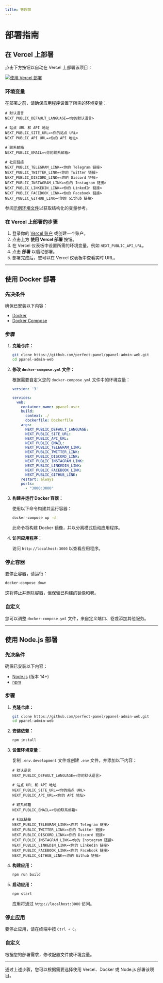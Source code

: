 ```yaml
---
title: 管理端
---
```


# 部署指南

## 在 Vercel 上部署

点击下方按钮以自动在 Vercel 上部署该项目：

[![使用 Vercel 部署](https://vercel.com/button)](https://vercel.com/new/clone?repository-url=https%3A%2F%2Fgithub.com%2Fperfect-panel%2Fppanel-admin-web&env=NEXT_PUBLIC_API_URL&envDescription=环境变量说明&envLink=https%3A%2F%2Fraw.githubusercontent.com%2Fperfect-panel%2Fppanel-admin-web%2Frefs%2Fheads%2Fmain%2F.env.development&project-name=ppanel-admin-web&repository-name=ppanel-admin-web)

### 环境变量

在部署之前，请确保应用程序设置了所需的环境变量：

```env
# 默认语言
NEXT_PUBLIC_DEFAULT_LANGUAGE=<你的默认语言>

# 站点 URL 和 API 地址
NEXT_PUBLIC_SITE_URL=<你的站点 URL>
NEXT_PUBLIC_API_URL=<你的 API 地址>

# 联系邮箱
NEXT_PUBLIC_EMAIL=<你的联系邮箱>

# 社区链接
NEXT_PUBLIC_TELEGRAM_LINK=<你的 Telegram 链接>
NEXT_PUBLIC_TWITTER_LINK=<你的 Twitter 链接>
NEXT_PUBLIC_DISCORD_LINK=<你的 Discord 链接>
NEXT_PUBLIC_INSTAGRAM_LINK=<你的 Instagram 链接>
NEXT_PUBLIC_LINKEDIN_LINK=<你的 LinkedIn 链接>
NEXT_PUBLIC_FACEBOOK_LINK=<你的 Facebook 链接>
NEXT_PUBLIC_GITHUB_LINK=<你的 Github 链接>
```

参阅[示例环境文件](https://raw.githubusercontent.com/perfect-panel/ppanel-admin-web/refs/heads/main/.env.development)以获取结构化的变量参考。

### 在 Vercel 上部署的步骤

1. 登录你的 [Vercel 账户](https://vercel.com/) 或创建一个账户。
2. 点击上方 **使用 Vercel 部署** 按钮。
3. 在 Vercel 仪表板中设置所需的环境变量，例如 `NEXT_PUBLIC_API_URL`。
4. 点击 **部署** 以启动部署。
5. 部署完成后，您可以在 Vercel 仪表板中查看实时 URL。

---

## 使用 Docker 部署

### 先决条件

确保已安装以下内容：

- [Docker](https://www.docker.com/get-started)
- [Docker Compose](https://docs.docker.com/compose/install/)

### 步骤

1. **克隆仓库：**

   ```bash
   git clone https://github.com/perfect-panel/ppanel-admin-web.git
   cd ppanel-admin-web
   ```

2. **修改 `docker-compose.yml` 文件：**

   根据需要自定义您的 `docker-compose.yml` 文件中的环境变量：

   ```yml
   version: '3'

   services:
     web:
       container_name: ppanel-user
       build:
         context: ./
         dockerfile: Dockerfile
       args:
         NEXT_PUBLIC_DEFAULT_LANGUAGE:
         NEXT_PUBLIC_SITE_URL:
         NEXT_PUBLIC_API_URL:
         NEXT_PUBLIC_EMAIL:
         NEXT_PUBLIC_TELEGRAM_LINK:
         NEXT_PUBLIC_TWITTER_LINK:
         NEXT_PUBLIC_DISCORD_LINK:
         NEXT_PUBLIC_INSTAGRAM_LINK:
         NEXT_PUBLIC_LINKEDIN_LINK:
         NEXT_PUBLIC_FACEBOOK_LINK:
         NEXT_PUBLIC_GITHUB_LINK:
       restart: always
       ports:
         - "3000:3000"
   ```

3. **构建并运行 Docker 容器：**

   使用以下命令构建并运行容器：

   ```bash
   docker-compose up -d
   ```

   此命令将构建 Docker 镜像，并以分离模式启动应用程序。

4. **访问应用程序：**

   访问 `http://localhost:3000` 以查看应用程序。

### 停止容器

要停止容器，请运行：

```bash
docker-compose down
```

这将停止并删除容器，但保留已构建的镜像和卷。

### 自定义

您可以调整 `docker-compose.yml` 文件，来自定义端口、卷或添加其他服务。

---

## 使用 Node.js 部署

### 先决条件

确保已安装以下内容：

- [Node.js](https://nodejs.org/en/download/) (版本 14+)
- [npm](https://www.npmjs.com/get-npm)

### 步骤

1. **克隆仓库：**

   ```bash
   git clone https://github.com/perfect-panel/ppanel-admin-web.git
   cd ppanel-admin-web
   ```

2. **安装依赖：**

   ```bash
   npm install
   ```

3. **设置环境变量：**

   复制 `.env.development` 文件或创建 `.env` 文件，并添加以下内容：

   ```env
   # 默认语言
   NEXT_PUBLIC_DEFAULT_LANGUAGE=<你的默认语言>

   # 站点 URL 和 API 地址
   NEXT_PUBLIC_SITE_URL=<你的站点 URL>
   NEXT_PUBLIC_API_URL=<你的 API 地址>

   # 联系邮箱
   NEXT_PUBLIC_EMAIL=<你的联系邮箱>

   # 社区链接
   NEXT_PUBLIC_TELEGRAM_LINK=<你的 Telegram 链接>
   NEXT_PUBLIC_TWITTER_LINK=<你的 Twitter 链接>
   NEXT_PUBLIC_DISCORD_LINK=<你的 Discord 链接>
   NEXT_PUBLIC_INSTAGRAM_LINK=<你的 Instagram 链接>
   NEXT_PUBLIC_LINKEDIN_LINK=<你的 LinkedIn 链接>
   NEXT_PUBLIC_FACEBOOK_LINK=<你的 Facebook 链接>
   NEXT_PUBLIC_GITHUB_LINK=<你的 Github 链接>
   ```

4. **构建应用：**

   ```bash
   npm run build
   ```

5. **启动应用：**

   ```bash
   npm start
   ```

   应用将通过 `http://localhost:3000` 访问。

### 停止应用

要停止应用，请在终端中按 `Ctrl + C`。

### 自定义

根据您的部署需求，修改配置文件或环境变量。

---

通过上述步骤，您可以根据需要选择使用 Vercel、Docker 或 Node.js 部署该项目。
